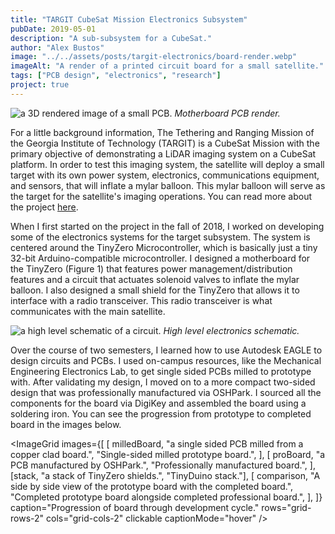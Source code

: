 ```yaml
---
title: "TARGIT CubeSat Mission Electronics Subsystem"
pubDate: 2019-05-01
description: "A sub-subsystem for a CubeSat."
author: "Alex Bustos"
image: "../../assets/posts/targit-electronics/board-render.webp"
imageAlt: "A render of a printed circuit board for a small satellite."
tags: ["PCB design", "electronics", "research"]
project: true
---
```



![a 3D rendered image of a small PCB.](../../assets/posts/targit-electronics/board-render.webp)
_Motherboard PCB render._

For a little background information, The Tethering and Ranging Mission of the
Georgia Institute of Technology (TARGIT) is a CubeSat Mission with the primary
objective of demonstrating a LiDAR imaging system on a CubeSat platform. In
order to test this imaging system, the satellite will deploy a small target with
its own power system, electronics, communications equipment, and sensors, that
will inflate a mylar balloon. This mylar balloon will serve as the target for
the satellite's imaging operations. You can read more about the project
[here](https://bgunter.gatech.edu/research/targit).

When I first started on the project in the fall of 2018, I worked on developing
some of the electronics systems for the target subsystem. The system is centered
around the TinyZero Microcontroller, which is basically just a tiny 32-bit
Arduino-compatible microcontroller. I designed a motherboard for the TinyZero
(Figure 1) that features power management/distribution features and a circuit
that actuates solenoid valves to inflate the mylar balloon. I also designed a
small shield for the TinyZero that allows it to interface with a radio
transceiver. This radio transceiver is what communicates with the main
satellite.

![a high level schematic of a circuit.](../../assets/posts/targit-electronics/schematic.webp)
_High level electronics schematic._

Over the course of two semesters, I learned how to use Autodesk EAGLE to design
circuits and PCBs. I used on-campus resources, like the Mechanical Engineering
Electronics Lab, to get single sided PCBs milled to prototype with. After
validating my design, I moved on to a more compact two-sided design that was
professionally manufactured via OSHPark. I sourced all the components for the
board via DigiKey and assembled the board using a soldering iron. You can see
the progression from prototype to completed board in the images below.

<ImageGrid
    images={[
        [
            milledBoard,
            "a single sided PCB milled from a copper clad board.",
            "Single-sided milled prototype board.",
        ],
        [
            proBoard,
            "a PCB manufactured by OSHPark.",
            "Professionally manufactured board.",
        ],
        [stack, "a stack of TinyZero shields.", "TinyDuino stack."],
        [
            comparison,
            "A side by side view of the prototype board with the completed board.",
            "Completed prototype board alongside completed professional board.",
        ],
    ]}
    caption="Progression of board through development cycle."
    rows="grid-rows-2"
    cols="grid-cols-2"
    clickable
    captionMode="hover"
/>
